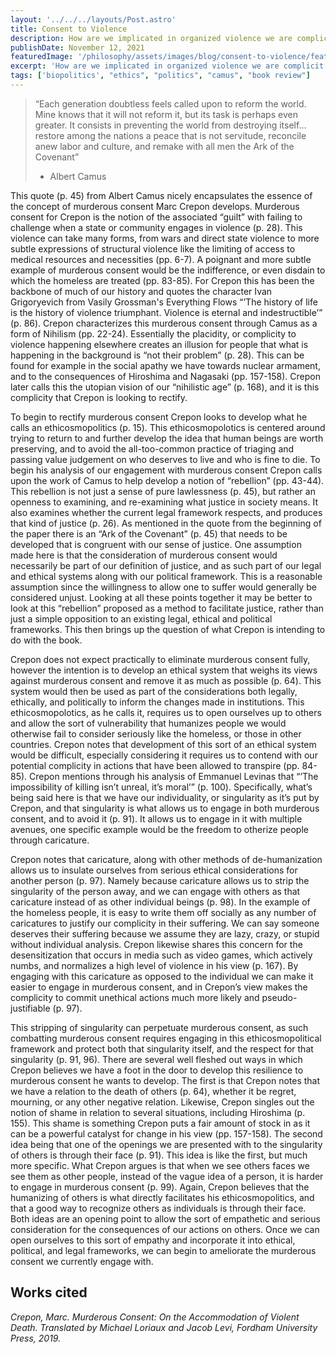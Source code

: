 ```yaml
---
layout: '../../../layouts/Post.astro'
title: Consent to Violence
description: How are we implicated in organized violence we are complicit in?
publishDate: November 12, 2021
featuredImage: '/philosophy/assets/images/blog/consent-to-violence/featured.jpg'
excerpt: 'How are we implicated in organized violence we are complicit in?'
tags: ['biopolitics', "ethics", "politics", "camus", "book review"]
---
```


> “Each generation doubtless feels called upon to reform the world. Mine knows that it will not reform it, but its task is perhaps even greater. It consists in preventing the world from destroying itself… restore among the nations a peace that is not servitude, reconcile anew labor and culture, and remake with all men the Ark of the Covenant”
> - Albert Camus

This quote (p. 45) from Albert Camus nicely encapsulates the essence of the concept of murderous consent Marc Crepon develops. Murderous consent for Crepon is the notion of the associated “guilt” with failing to challenge when a state or community engages in violence (p. 28). This violence can take many forms, from wars and direct state violence to more subtle expressions of structural violence like the limiting of access to medical resources and necessities (pp. 6-7). A poignant and more subtle example of murderous consent would be the indifference, or even disdain to which the homeless are treated (pp. 83-85). For Crepon this has been the backbone of much of our history and quotes the character Ivan Grigoryevich from Vasily Grossman's Everything Flows “’The history of life is the history of violence triumphant. Violence is eternal and indestructible’” (p. 86). Crepon characterizes this murderous consent through Camus as a form of Nihilism (pp. 22-24). Essentially the placidity, or complicity to violence happening elsewhere creates an illusion for people that what is happening in the background is “not their problem” (p. 28). This can be found for example in the social apathy we have towards nuclear armament, and to the consequences of Hiroshima and Nagasaki (pp. 157-158). Crepon later calls this the utopian vision of our “nihilistic age” (p. 168), and it is this complicity that Crepon is looking to rectify.

To begin to rectify murderous consent Crepon looks to develop what he calls an ethicosmopolitics (p. 15). This ethicosmopolotics is centered around trying to return to and further develop the idea that human beings are worth preserving, and to avoid the all-too-common practice of triaging and passing value judgement on who deserves to live and who is fine to die. To begin his analysis of our engagement with murderous consent Crepon calls upon the work of Camus to help develop a notion of “rebellion” (pp. 43-44). This rebellion is not just a sense of pure lawlessness (p. 45), but rather an openness to examining, and re-examining what justice in society means. It also examines whether the current legal framework respects, and produces that kind of justice (p. 26). As mentioned in the quote from the beginning of the paper there is an “Ark of the Covenant” (p. 45) that needs to be developed that is congruent with our sense of justice. One assumption made here is that the consideration of murderous consent would necessarily be part of our definition of justice, and as such part of our legal and ethical systems along with our political framework. This is a reasonable assumption since the willingness to allow one to suffer would generally be considered unjust. Looking at all these points together it may be better to look at this “rebellion” proposed as a method to facilitate justice, rather than just a simple opposition to an existing legal, ethical and political frameworks. This then brings up the question of what Crepon is intending to do with the book. 

Crepon does not expect practically to eliminate murderous consent fully, however the intention is to develop an ethical system that weighs its views against murderous consent and remove it as much as possible (p. 64). This system would then be used as part of the considerations both legally, ethically, and politically to inform the changes made in institutions. This ethicosmopolotics, as he calls it, requires us to open ourselves up to others and allow the sort of vulnerability that humanizes people we would otherwise fail to consider seriously like the homeless, or those in other countries. Crepon notes that development of this sort of an ethical system would be difficult, especially considering it requires us to contend with our potential complicity in actions that have been allowed to transpire (pp. 84-85).  Crepon mentions through his analysis of Emmanuel Levinas that “’The impossibility of killing isn’t unreal, it’s moral’” (p. 100). Specifically, what’s being said here is that we have our individuality, or singularity as it’s put by Crepon, and that singularity is what allows us to engage in both murderous consent, and to avoid it (p. 91). It allows us to engage in it with multiple avenues, one specific example would be the freedom to otherize people through caricature.

Crepon notes that caricature, along with other methods of de-humanization allows us to insulate ourselves from serious ethical considerations for another person (p. 97). Namely because caricature allows us to strip the singularity of the person away, and we can engage with others as that caricature instead of as other individual beings (p. 98). In the example of the homeless people, it is easy to write them off socially as any number of caricatures to justify our complicity in their suffering. We can say someone deserves their suffering because we assume they are lazy, crazy, or stupid without individual analysis. Crepon likewise shares this concern for the desensitization that occurs in media such as video games, which actively numbs, and normalizes a high level of violence in his view (p. 167). By engaging with this caricature as opposed to the individual we can make it easier to engage in murderous consent, and in Crepon’s view makes the complicity to commit unethical actions much more likely and pseudo-justifiable (p. 97).

This stripping of singularity can perpetuate murderous consent, as such combatting murderous consent requires engaging in this ethicosmopolitical framework and protect both that singularity itself, and the respect for that singularity (p. 91, 96). There are several well fleshed out ways in which Crepon believes we have a foot in the door to develop this resilience to murderous consent he wants to develop. The first is that Crepon notes that we have a relation to the death of others (p. 64), whether it be regret, mourning, or any other negative relation. Likewise, Crepon singles out the notion of shame in relation to several situations, including Hiroshima (p. 155). This shame is something Crepon puts a fair amount of stock in as it can be a powerful catalyst for change in his view (pp. 157-158). The second idea being that one of the openings we are presented with to the singularity of others is through their face 
(p. 91). This idea is like the first, but much more specific. What Crepon argues is that when we see others faces we see them as other people, instead of the vague idea of a person, it is harder to engage in murderous consent (p. 99). Again, Crepon believes that the humanizing of others is what directly facilitates his ethicosmopolitics, and that a good way to recognize others as individuals is through their face. Both ideas are an opening point to allow the sort of empathetic and serious consideration for the consequences of our actions on others. Once we can open ourselves to this sort of empathy and incorporate it into ethical, political, and legal frameworks, we can begin to ameliorate the murderous consent we currently engage with.

## Works cited

*Crepon, Marc. Murderous Consent: On the Accommodation of Violent Death. Translated by 
Michael Loriaux and Jacob Levi, Fordham University Press, 2019.*
